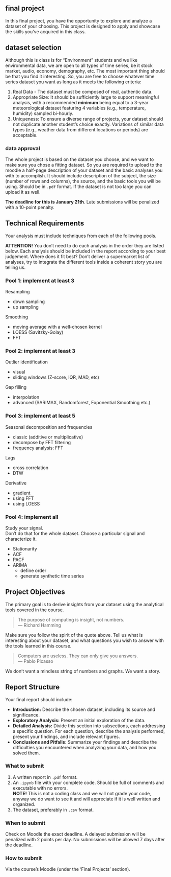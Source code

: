 ## final project

In this final project, you have the opportunity to explore and analyze a dataset of your choosing. This project is designed to apply and showcase the skills you've acquired in this class. 

## dataset selection

Although this is class is for "Environment" students and we like environmental data, we are open to all types of time series, be it stock market, audio, economy, demography, etc. The most important thing should be that you find it interesting. So, you are free to choose whatever time series dataset you want as long as it meets the following criteria: 

1. Real Data - The dataset must be composed of real, authentic data.
1. Appropriate Size: It should be sufficiently large to support meaningful analysis, with a recommended **minimum** being equal to a 3-year meteorological dataset featuring 4 variables (e.g., temperature, humidity) sampled bi-hourly.
1. Uniqueness: To ensure a diverse range of projects, your dataset should not duplicate another student's choice exactly. Variations of similar data types (e.g., weather data from different locations or periods) are acceptable.

### data approval
The whole project is based on the dataset you choose, and we want to make sure you chose a fitting dataset. So you are required to upload to the moodle a half-page description of your dataset and the basic analyses you with to accomplish. It should include description of the subject, the size (number of rows and columns), the source, and the basic tools you will be using. Should be in `.pdf` format. If the dataset is not too large you can upload it as well.

**The deadline for this is January 21th**.  Late submissions will be penalized with a 10-point penalty.


## Technical Requirements

Your analysis must include techniques from each of the following pools.

**ATTENTION!** You don't need to do each analysis in the order they are listed below. Each analysis should be included in the report according to your best judgement. Where does it fit best? Don't deliver a supermarket list of analyses, try to integrate the different tools inside a coherent story you are telling us.

### Pool 1: implement at least 3

Resampling

* down sampling
* up sampling

Smoothing

* moving average with a well-chosen kernel
* LOESS (Savitzky-Golay)
* FFT

### Pool 2: implement at least 3

Outlier identification

* visual 
* sliding windows (Z-score, IQR, MAD, etc)

Gap filling

* interpolation
* advanced (SARIMAX, Randomforest, Exponential Smoothing etc.)

### Pool 3: implement at least 5

Seasonal decomposition and frequencies

* classic (additive or multiplicative)
* decompose by FFT filtering
* frequency analysis: FFT

Lags

* cross correlation
* DTW

Derivative

* gradient
* using FFT
* using LOESS

### Pool 4: implement all

Study your signal.  
Don't do that for the whole dataset. Choose a particular signal and characterize it.

* Stationarity
* ACF
* PACF
* ARIMA
    * define order
    * generate synthetic time series




## Project Objectives

The primary goal is to derive insights from your dataset using the analytical tools covered in the course. 

> The purpose of computing is insight, not numbers.  
  — Richard Hamming

Make sure you follow the spirit of the quote above. Tell us what is interesting about your dataset, and what questions you wish to answer with the tools learned in this course.

> Computers are useless. They can only give you answers.  
  — Pablo Picasso

We don't want a mindless string of numbers and graphs. We want a story.

## Report Structure

Your final report should include:

* **Introduction:** Describe the chosen dataset, including its source and significance.
* **Exploratory Analysis:** Present an initial exploration of the data.
* **Detailed Analysis:** Divide this section into subsections, each addressing a specific question. For each question, describe the analysis performed, present your findings, and include relevant figures.
* **Conclusions and Pitfalls:** Summarize your findings and describe the difficulties you encountered when analyzing your data, and how you solved them.

### What to submit

1. A written report in `.pdf` format.
1. An `.ipynb` file with your complete code. Should be full of comments and executable with no errors.  
**NOTE!** This is not a coding class and we will not grade your code, anyway we do want to see it and will appreciate if it is well written and organized.
1. The dataset, preferably in `.csv` format.

### When to submit

Check on Moodle the exact deadline. A delayed submission will be penalized with 2 points per day. No submissions will be allowed 7 days after the deadline.

### How to submit

Via the course’s Moodle (under the ‘Final Projects’ section).
